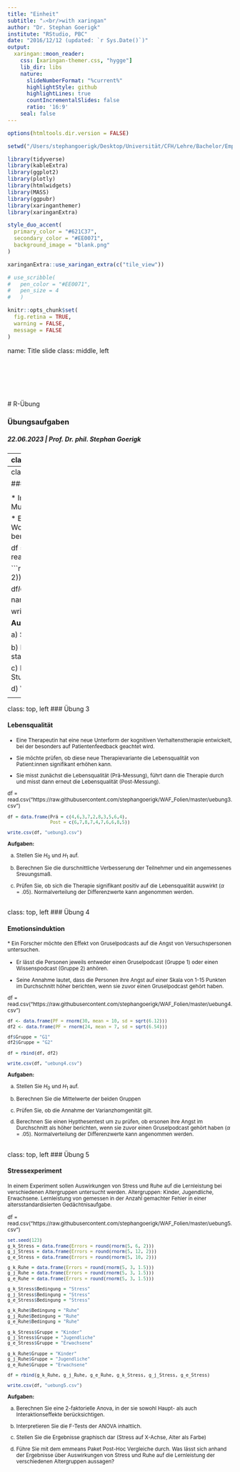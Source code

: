 ```yaml
---
title: "Einheit"
subtitle: "⚔<br/>with xaringan"
author: "Dr. Stephan Goerigk"
institute: "RStudio, PBC"
date: "2016/12/12 (updated: `r Sys.Date()`)"
output:
  xaringan::moon_reader:
    css: [xaringan-themer.css, "hygge"]
    lib_dir: libs
    nature:
      slideNumberFormat: "%current%"
      highlightStyle: github
      highlightLines: true
      countIncrementalSlides: false
      ratio: '16:9'
    seal: false
---
```


```r
options(htmltools.dir.version = FALSE)

setwd("/Users/stephangoerigk/Desktop/Universität/CFH/Lehre/Bachelor/Empirisch-wissenschaftliches Arbeiten/VO_Wissenschaftliches Arbeiten und Forschungsmethoden/WAF_Folien/")

library(tidyverse)
library(kableExtra)
library(ggplot2)
library(plotly)
library(htmlwidgets)
library(MASS)
library(ggpubr)
library(xaringanthemer)
library(xaringanExtra)

style_duo_accent(
  primary_color = "#621C37",
  secondary_color = "#EE0071",
  background_image = "blank.png"
)

xaringanExtra::use_xaringan_extra(c("tile_view"))

# use_scribble(
#   pen_color = "#EE0071",
#   pen_size = 4
#   )

knitr::opts_chunk$set(
  fig.retina = TRUE,
  warning = FALSE,
  message = FALSE
)
```

name: Title slide
class: middle, left
<br><br><br><br><br><br><br>
# R-Übung

### Übungsaufgaben
##### 22.06.2023 | Prof. Dr. phil. Stephan Goerigk

---
class: top, left
### Übung 1

#### Bundesjugendspiele

<small>

* Für die Auswertung der diesjährigen Bundesjugendspiele soll geprüft werden, ob die Leistung im Speerwurf mit der im Weitsprung zusammenhängt.

* Es wurde eine Stichprobe von 12 Schülern der 11. Klasse in beiden Disziplinen geprüft. Die Platzierung im Wettkampf wurde jeweils in einer tabelle eingetragen:

df = read.csv("https://raw.githubusercontent.com/stephangoerigk/WAF_Folien/master/uebung1.csv")


```r
set.seed(123)
N = 12
df = data.frame(ID = c(paste0(rep(1:N))),
                Schlaf = c(3,7,8,4,12,2,6,5,11,10,1,9)
)

df$Konzentration = c(1,4,8,5,10,2,9,6,11,12,3,7)
df$Konzentration = round(df$Konzentration)
names(df) = c("Schüler:in", "Rangplatz Frauen", "Rangplatz Männer")
df$`Rangplatz Männer`[df$`Rangplatz Männer` > 10] = 10
df$`Rangplatz Männer`[df$`Rangplatz Männer` < 1] = 1
df$`Rangplatz Frauen`[df$`Rangplatz Frauen` > 10] = 10
df$`Rangplatz Frauen`[df$`Rangplatz Frauen` < 1] = 1

df[, "Differenz (d)"] = df$`Rangplatz Frauen` - df$`Rangplatz Männer` 
names(df) = c("Schüler:in", "Rang Speerwurf (X)", "Rang Weitsprung (Y)", "Differenz (d)")

df2 = df
df = as.data.frame(df)
#rownames(df) = NULL

write.csv(df, "uebung1.csv")
```

**Aufgaben:**

a) Stellen Sie den Zusammenhang zwischen den Variablen graphisch dar.

b) Stellen Sie das Hypothesenpaar aus $H_{0}$ und $H_{1}$ auf.

c) Prüfen Sie mit einem angemessenen Korrelationsverfahren, ob es einen signifikanten statistischen Zusammenhang zwischen den Variablen gibt $(\alpha=.05)$. 

</small>

---
class: top, left
### Übung 2

#### Klassische Musik

<small>

* In einer Studie soll geprüft werden, ob die Anzahl an Stunden die Kinder pro Woche klassische Musik hören positiv mit deren Intelligenz zusammenhängt.

* Es wurde eine Gruppe von 13 Kindern über ihren klassischen Musikkonsum (in Stunden pro Woche) befragt, danach wurde ein Intelligenztest absolviert und der Intelligenzquotient (IQ) berechnet.

df = read.csv("https://raw.githubusercontent.com/stephangoerigk/WAF_Folien/master/uebung2.csv")

```r
set.seed(123)
N = 13
df = data.frame(ID = c(paste0(rep(1:N))),
                Musik = round(c(rnorm(N, 8, 2)))
)

df$IQ = faux::rnorm_pre(df$Musik, mu = 100, sd = 15, r = 0.1, empirical = T)
df$IQ = round(df$IQ)
names(df) = c("ID", "Musik", "IQ")

write.csv(df, "uebung2.csv")
```

**Aufgaben:**

a) Stellen Sie das Hypothesenpaar aus $H_{0}$ und $H_{1}$ auf.

b) Prüfen Sie mittels einem angemessenen Korrelationsverfahren, ob es einen signifikanten statistischen Zusammenhang zwischen den Variablen gibt $(\alpha=.05)$. 

c) Berechnen Sie, wie viele IQ Punkte ein Kind im Schnitt zusätzlich hätte, wenn es eine weitere Stunde klassische Musik hört.

d) Wie viele IQ Punkte hätte ein Kind, wenn es 0h klassische Musik hört?

</small>

---
class: top, left
### Übung 3

#### Lebensqualität
<small>

* Eine Therapeutin hat eine neue Unterform der kognitiven Verhaltenstherapie entwickelt, bei der besonders auf Patientenfeedback geachtet wird.

* Sie möchte prüfen, ob diese neue Therapievariante die Lebensqualität von Patient:innen signifikant erhöhen kann.

* Sie misst zunächst die Lebensqualität (Prä-Messung), führt dann die Therapie durch und misst dann erneut die Lebensqualität (Post-Messung).

df = read.csv("https://raw.githubusercontent.com/stephangoerigk/WAF_Folien/master/uebung3.csv")

```r
df = data.frame(Prä = c(4,6,3,7,2,8,3,5,6,4),
                Post = c(6,7,8,7,4,7,6,6,8,5))

write.csv(df, "uebung3.csv")
```

**Aufgaben:**

a) Stellen Sie $H_{0}$ und $H_{1}$ auf.

b) Berechnen Sie die durschnittliche Verbesserung der Teilnehmer und ein angemessenes Sreuungsmaß.

c) Prüfen Sie, ob sich die Therapie signifikant positiv auf die Lebensqualität auswirkt $(\alpha=.05)$. Normalverteilung der Differenzwerte kann angenommen werden.

</small>
---
class: top, left
### Übung 4

#### Emotionsinduktion

<small>
* Ein Forscher möchte den Effekt von Gruselpodcasts auf die Angst von Versuchspersonen untersuchen.

* Er lässt die Personen jeweils entweder einen Gruselpodcast (Gruppe 1) oder einen Wissenspodcast (Gruppe 2) anhören.

* Seine Annahme lautet, dass die Personen ihre Angst auf einer Skala von 1-15 Punkten im Durchschnitt höher berichten, wenn sie zuvor einen Gruselpodcast gehört haben.

df = read.csv("https://raw.githubusercontent.com/stephangoerigk/WAF_Folien/master/uebung4.csv")

```r
df <- data.frame(PF = rnorm(30, mean = 10, sd = sqrt(6.12)))
df2 <- data.frame(PF = rnorm(24, mean = 7, sd = sqrt(6.54)))

df$Gruppe = "G1"
df2$Gruppe = "G2"

df = rbind(df, df2)

write.csv(df, "uebung4.csv")
```

**Aufgaben:**

a) Stellen Sie $H_{0}$ und $H_{1}$ auf.

b) Berechnen Sie die Mittelwerte der beiden Gruppen

c) Prüfen Sie, ob die Annahme der Varianzhomgenität gilt.

d) Berechnen Sie einen Hypthesentest um zu prüfen, ob ersonen ihre Angst im Durchschnitt als höher berichten, wenn sie zuvor einen Gruselpodcast gehört haben $(\alpha=.05)$. Normalverteilung der Differenzwerte kann angenommen werden.

</small>
---
class: top, left
### Übung 5

#### Stressexperiment
<small>
In einem Experiment sollen Auswirkungen von Stress und Ruhe auf die Lernleistung bei verschiedenen Altergruppen untersucht werden. Altergruppen: Kinder, Jugendliche, Erwachsene. Lernleistung von gemessen in der Anzahl gemachter Fehler in einer altersstandardisierten Gedächtnisaufgabe.

df = read.csv("https://raw.githubusercontent.com/stephangoerigk/WAF_Folien/master/uebung5.csv")

```r
set.seed(123)
g_k_Stress = data.frame(Errors = round(rnorm(5, 6, 2)))
g_j_Stress = data.frame(Errors = round(rnorm(5, 12, 2)))
g_e_Stress = data.frame(Errors = round(rnorm(5, 10, 2)))

g_k_Ruhe = data.frame(Errors = round(rnorm(5, 3, 1.5)))
g_j_Ruhe = data.frame(Errors = round(rnorm(5, 3, 1.5)))
g_e_Ruhe = data.frame(Errors = round(rnorm(5, 3, 1.5)))

g_k_Stress$Bedingung = "Stress"
g_j_Stress$Bedingung = "Stress"
g_e_Stress$Bedingung = "Stress"

g_k_Ruhe$Bedingung = "Ruhe"
g_j_Ruhe$Bedingung = "Ruhe"
g_e_Ruhe$Bedingung = "Ruhe"

g_k_Stress$Gruppe = "Kinder"
g_j_Stress$Gruppe = "Jugendliche"
g_e_Stress$Gruppe = "Erwachsene"

g_k_Ruhe$Gruppe = "Kinder"
g_j_Ruhe$Gruppe = "Jugendliche"
g_e_Ruhe$Gruppe = "Erwachsene"

df = rbind(g_k_Ruhe, g_j_Ruhe, g_e_Ruhe, g_k_Stress, g_j_Stress, g_e_Stress)

write.csv(df, "uebung5.csv")
```

**Aufgaben:**

a) Berechnen Sie eine 2-faktorielle Anova, in der sie sowohl Haupt- als auch Interaktionseffekte berücksichtigen.

b) Interpretieren Sie die F-Tests der ANOVA inhaltlich.

c) Stellen Sie die Ergebnisse graphisch dar (Stress auf X-Achse, Alter als Farbe)

d) Führe Sie mit dem emmeans Paket Post-Hoc Vergleiche durch. Was lässt sich anhand der Ergebnisse über Auswirkungen von Stress und Ruhe auf die Lernleistung der verschiedenen Altergruppen aussagen?

</small>


